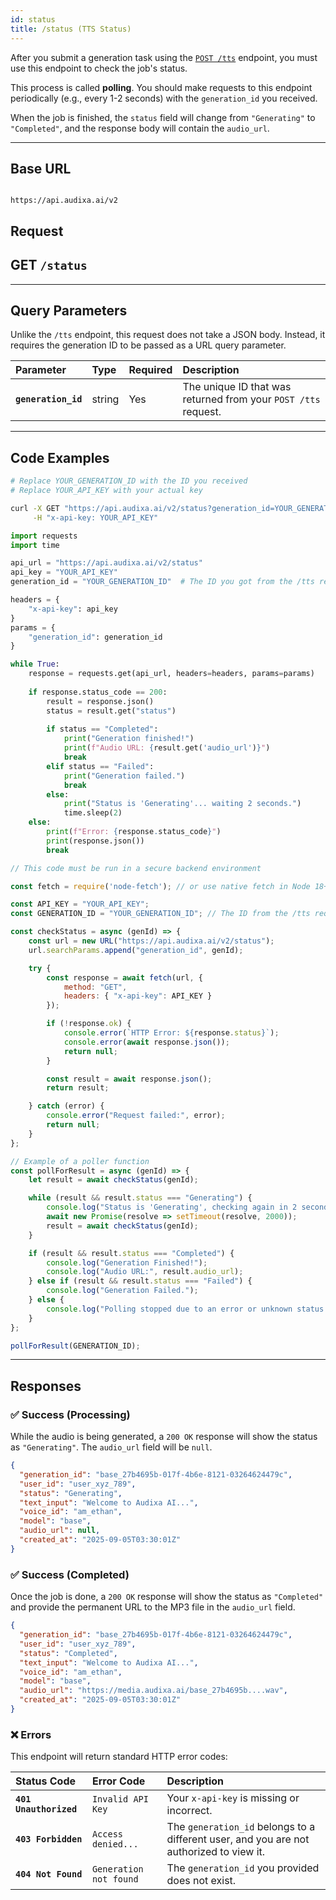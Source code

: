 ```yaml
---
id: status
title: /status (TTS Status)
---
```



After you submit a generation task using the [`POST /tts`](./tts) endpoint, you must use this endpoint to check the job's status.

This process is called **polling**. You should make requests to this endpoint periodically (e.g., every 1-2 seconds) with the `generation_id` you received.

When the job is finished, the `status` field will change from `"Generating"` to `"Completed"`, and the response body will contain the `audio_url`.

---

## Base URL

```

https://api.audixa.ai/v2

````

## Request
## <span className="badge badge--secondary">GET</span> `/status`

---

## Query Parameters

Unlike the `/tts` endpoint, this request does not take a JSON body. Instead, it requires the generation ID to be passed as a URL query parameter.

| Parameter         | Type   | Required | Description                                                  |
| :---------------- | :----- | :------- | :----------------------------------------------------------- |
| **`generation_id`** | string | Yes      | The unique ID that was returned from your `POST /tts` request. |

---

## Code Examples

<Tabs groupId="language">
  <TabItem value="curl" label="cURL" default>

```bash
# Replace YOUR_GENERATION_ID with the ID you received
# Replace YOUR_API_KEY with your actual key

curl -X GET "https://api.audixa.ai/v2/status?generation_id=YOUR_GENERATION_ID" \
     -H "x-api-key: YOUR_API_KEY"
````

</TabItem>
<TabItem value="python" label="Python">

```python
import requests
import time

api_url = "https://api.audixa.ai/v2/status"
api_key = "YOUR_API_KEY"
generation_id = "YOUR_GENERATION_ID"  # The ID you got from the /tts request

headers = {
    "x-api-key": api_key
}
params = {
    "generation_id": generation_id
}

while True:
    response = requests.get(api_url, headers=headers, params=params)
    
    if response.status_code == 200:
        result = response.json()
        status = result.get("status")
        
        if status == "Completed":
            print("Generation finished!")
            print(f"Audio URL: {result.get('audio_url')}")
            break
        elif status == "Failed":
            print("Generation failed.")
            break
        else:
            print("Status is 'Generating'... waiting 2 seconds.")
            time.sleep(2)
    else:
        print(f"Error: {response.status_code}")
        print(response.json())
        break
```

</TabItem>
<TabItem value="javascript" label="JavaScript (Node.js)">

```js
// This code must be run in a secure backend environment

const fetch = require('node-fetch'); // or use native fetch in Node 18+

const API_KEY = "YOUR_API_KEY";
const GENERATION_ID = "YOUR_GENERATION_ID"; // The ID from the /tts request

const checkStatus = async (genId) => {
    const url = new URL("https://api.audixa.ai/v2/status");
    url.searchParams.append("generation_id", genId);

    try {
        const response = await fetch(url, {
            method: "GET",
            headers: { "x-api-key": API_KEY }
        });

        if (!response.ok) {
            console.error(`HTTP Error: ${response.status}`);
            console.error(await response.json());
            return null;
        }

        const result = await response.json();
        return result;

    } catch (error) {
        console.error("Request failed:", error);
        return null;
    }
};

// Example of a poller function
const pollForResult = async (genId) => {
    let result = await checkStatus(genId);

    while (result && result.status === "Generating") {
        console.log("Status is 'Generating', checking again in 2 seconds...");
        await new Promise(resolve => setTimeout(resolve, 2000));
        result = await checkStatus(genId);
    }

    if (result && result.status === "Completed") {
        console.log("Generation Finished!");
        console.log("Audio URL:", result.audio_url);
    } else if (result && result.status === "Failed") {
        console.log("Generation Failed.");
    } else {
        console.log("Polling stopped due to an error or unknown status.");
    }
};

pollForResult(GENERATION_ID);
```

</TabItem>
</Tabs>

-----

## Responses

### ✅ Success (Processing)

While the audio is being generated, a `200 OK` response will show the status as `"Generating"`. The `audio_url` field will be `null`.

```json title="Response: 200 OK (Status: Generating)"
{
  "generation_id": "base_27b4695b-017f-4b6e-8121-03264624479c",
  "user_id": "user_xyz_789",
  "status": "Generating",
  "text_input": "Welcome to Audixa AI...",
  "voice_id": "am_ethan",
  "model": "base",
  "audio_url": null,
  "created_at": "2025-09-05T03:30:01Z"
}
```

### ✅ Success (Completed)

Once the job is done, a `200 OK` response will show the status as `"Completed"` and provide the permanent URL to the MP3 file in the `audio_url` field.

```json title="Response: 200 OK (Status: Completed)"
{
  "generation_id": "base_27b4695b-017f-4b6e-8121-03264624479c",
  "user_id": "user_xyz_789",
  "status": "Completed",
  "text_input": "Welcome to Audixa AI...",
  "voice_id": "am_ethan",
  "model": "base",
  "audio_url": "https://media.audixa.ai/base_27b4695b....wav",
  "created_at": "2025-09-05T03:30:01Z"
}
```

### ❌ Errors

This endpoint will return standard HTTP error codes:

| Status Code | Error Code | Description |
| :--- | :--- | :--- |
| **`401 Unauthorized`** | `Invalid API Key` | Your `x-api-key` is missing or incorrect. |
| **`403 Forbidden`** | `Access denied...` | The `generation_id` belongs to a different user, and you are not authorized to view it. |
| **`404 Not Found`** | `Generation not found` | The `generation_id` you provided does not exist. |
